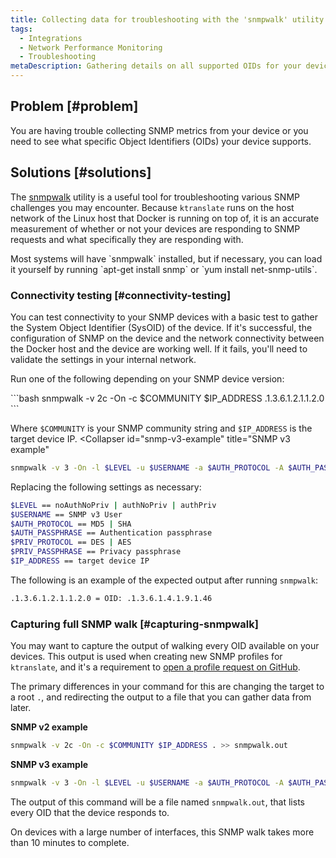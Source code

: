 ```yaml
---
title: Collecting data for troubleshooting with the 'snmpwalk' utility
tags:
  - Integrations
  - Network Performance Monitoring
  - Troubleshooting
metaDescription: Gathering details on all supported OIDs for your device using the 'snmpwalk' utility.
---
```


## Problem [#problem]

You are having trouble collecting SNMP metrics from your device or you need to see what specific Object Identifiers (OIDs) your device supports.

## Solutions [#solutions]

The [snmpwalk](https://helpmanual.io/help/snmpwalk/) utility is a useful tool for troubleshooting various SNMP challenges you may encounter. Because `ktranslate` runs on the host network of the Linux host that Docker is running on top of, it is an accurate measurement of whether or not your devices are responding to SNMP requests and what specifically they are responding with.

<Callout variant="tip">
Most systems will have `snmpwalk` installed, but if necessary, you can load it yourself by running `apt-get install snmp` or `yum install net-snmp-utils`.
</Callout>

### Connectivity testing [#connectivity-testing]

You can test connectivity to your SNMP devices with a basic test to gather the System Object Identifier (SysOID) of the device. If it's successful, the configuration of SNMP on the device and the network connectivity between the Docker host and the device are working well. If it fails, you'll need to validate the settings in your internal network.

Run one of the following depending on your SNMP device version:

<CollapserGroup>
  <Collapser
    id="snmp-v2c-example"
    title="SNMP v2c example"
  >
  ```bash
  snmpwalk -v 2c -On -c $COMMUNITY $IP_ADDRESS .1.3.6.1.2.1.1.2.0
  ```

  Where `$COMMUNITY` is your SNMP community string and `$IP_ADDRESS` is the target device IP.
  </Collapser>
  <Collapser
    id="snmp-v3-example"
    title="SNMP v3 example"
  >
  ```bash
  snmpwalk -v 3 -On -l $LEVEL -u $USERNAME -a $AUTH_PROTOCOL -A $AUTH_PASSPHRASE -x $PRIV_PROTOCOL -X $PRIV_PASSPHRASE $IP_ADDRESS .1.3.6.1.2.1.1.2.0
  ```

  Replacing the following settings as necessary: 

  ```bash
  $LEVEL == noAuthNoPriv | authNoPriv | authPriv
  $USERNAME == SNMP v3 User
  $AUTH_PROTOCOL == MD5 | SHA
  $AUTH_PASSPHRASE == Authentication passphrase
  $PRIV_PROTOCOL == DES | AES
  $PRIV_PASSPHRASE == Privacy passphrase
  $IP_ADDRESS == target device IP
  ```

  </Collapser>
</CollapserGroup>

The following is an example of the expected output after running `snmpwalk`: 

```bash
.1.3.6.1.2.1.1.2.0 = OID: .1.3.6.1.4.1.9.1.46
```

### Capturing full SNMP walk [#capturing-snmpwalk]

You may want to capture the output of walking every OID available on your devices. This output is used when creating new SNMP profiles for `ktranslate`, and it's a requirement to [open a profile request on GitHub](https://github.com/kentik/snmp-profiles/issues/new/choose).

The primary differences in your command for this are changing the target to a root `.`, and redirecting the output to a file that you can gather data from later. 

**SNMP v2 example**

```bash
snmpwalk -v 2c -On -c $COMMUNITY $IP_ADDRESS . >> snmpwalk.out
```

**SNMP v3 example**

```bash
snmpwalk -v 3 -On -l $LEVEL -u $USERNAME -a $AUTH_PROTOCOL -A $AUTH_PASSPHRASE -x $PRIV_PROTOCOL -X $PRIV_PASSPHRASE $IP_ADDRESS . >> snmpwalk.out
```

The output of this command will be a file named `snmpwalk.out`, that lists every OID that the device responds to.

<Callout variant="tip">
On devices with a large number of interfaces, this SNMP walk takes more than 10 minutes to complete. 
</Callout>
